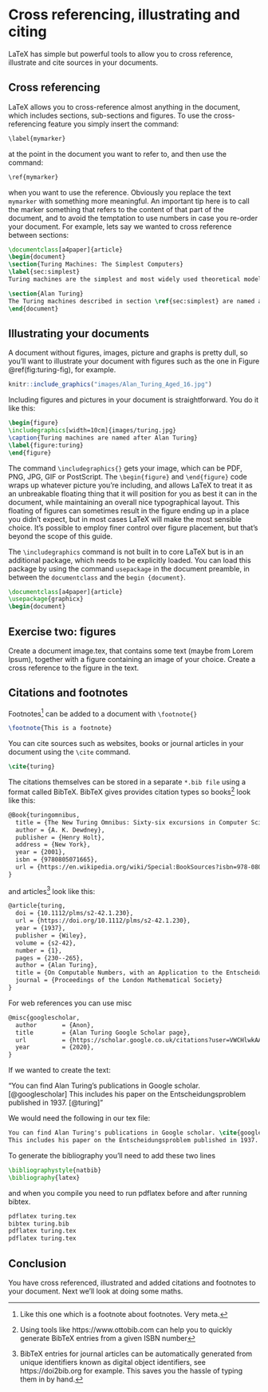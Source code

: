 # Cross referencing, illustrating and citing {#figref}

LaTeX has simple but powerful tools to allow you to cross reference, illustrate and cite sources in your documents.

## Cross referencing

LaTeX allows you to cross-reference almost anything in the document, which includes sections, sub-sections and figures. To use the cross-referencing feature you simply insert the command:

```r
\label{mymarker}
```

at the point in the document you want to refer to, and then use the command:
```r
\ref{mymarker}
```

when you want to use the reference. Obviously you replace the text `mymarker` with something more meaningful. An important tip here is to call the marker something that refers to the content of that part of the document, and to avoid the temptation to use numbers in case you re-order your document. For example, lets say we wanted to cross reference between sections:

```tex
\documentclass[a4paper]{article}
\begin{document}
\section{Turing Machines: The Simplest Computers}
\label{sec:simplest}
Turing machines are the simplest and most widely used theoretical models of computing. Far too slow and unwieldy ever to be embodied in a real device, these conceptual machines nevertheless seem to capture everything we mean by the term \textit{computation}. No only do Turing machines occupy the top level of the Chomsky hierarchy, but they also seem capable of computing any function which is computable by any other conceptual scheme.

\section{Alan Turing}
The Turing machines described in section \ref{sec:simplest} are named after Alan Turing.
\end{document}
```

## Illustrating your documents

A document without figures, images, picture and graphs is pretty dull, so you'll want to illustrate your document with figures such as the one in Figure \@ref(fig:turing-fig), for example.

```r
knitr::include_graphics("images/Alan_Turing_Aged_16.jpg")
```

Including figures and pictures in your document is straightforward. You do it like this:

```tex
\begin{figure}
\includegraphics[width=10cm]{images/turing.jpg}
\caption{Turing machines are named after Alan Turing}
\label{figure:turing}
\end{figure}
```


The command `\includegraphics{}` gets your image, which can be PDF, PNG, JPG, GIF or PostScript. The `\begin{figure}` and `\end{figure}` code wraps up whatever picture you’re including, and allows LaTeX to treat it as an unbreakable floating thing that it will position for you as best it can in the document, while maintaining an overall nice typographical layout. This floating of figures can sometimes result in the figure ending up in a place you didn’t expect, but in most cases LaTeX will make the most sensible choice. It’s possible to employ finer control over figure placement, but that’s beyond the scope of this guide.

The `\includegraphics` command is not built in to core LaTeX but is in an additional package, which needs to be explicitly loaded. You can load this package by using the command `usepackage` in the document preamble, in between the `documentclass` and the `begin {document}`.

```tex
\documentclass[a4paper]{article}
\usepackage{graphicx}
\begin{document}
```

## Exercise two: figures {#ex2}
Create a document image.tex, that contains some text (maybe from Lorem Ipsum), together with a figure containing an image of your choice. Create a cross reference to the figure in the text.


## Citations and footnotes

Footnotes^[Like this one which is a footnote about footnotes. Very meta.] can be added to a document with `\footnote{}`

```tex
\footnote{This is a footnote}
```
You can cite sources such as websites, books or journal articles in your document using the `\cite` command.

```tex
\cite{turing}
```
The citations themselves can be stored in a separate `*.bib file` using a format called BibTeX. BibTeX gives provides citation types so books^[Using tools like https://www.ottobib.com can help you to quickly generate BibTeX entries from a given ISBN number] look like this:

```tex
@Book{turingomnibus,
  title = {The New Turing Omnibus: Sixty-six excursions in Computer Science},
  author = {A. K. Dewdney},
  publisher = {Henry Holt},
  address = {New York},
  year = {2001},
  isbn = {9780805071665},
  url = {https://en.wikipedia.org/wiki/Special:BookSources?isbn=978-0805071665}
}
```
and articles^[BibTeX entries for journal articles can be automatically generated from unique identifiers known as digital object identifiers, see https://doi2bib.org for example. This saves you the hassle of typing them in by hand.] look like this:

```tex
@article{turing,
  doi = {10.1112/plms/s2-42.1.230},
  url = {https://doi.org/10.1112/plms/s2-42.1.230},
  year = {1937},
  publisher = {Wiley},
  volume = {s2-42},
  number = {1},
  pages = {230--265},
  author = {Alan Turing},
  title = {On Computable Numbers, with an Application to the Entscheidungsproblem},
  journal = {Proceedings of the London Mathematical Society}
}
```

For web references you can use misc

```tex
@misc{googlescholar,
  author       = {Anon},
  title        = {Alan Turing Google Scholar page},
  url          = {https://scholar.google.co.uk/citations?user=VWCHlwkAAAAJ},
  year         = {2020},
}
```

If we wanted to create the text:

“You can find Alan Turing's publications in Google scholar. [@googlescholar]
This includes his paper on the Entscheidungsproblem published in 1937. [@turing]”

We would need the following in our tex file:

```tex
You can find Alan Turing's publications in Google scholar. \cite{googlescholar}
This includes his paper on the Entscheidungsproblem published in 1937. \cite{turing}
```

To generate the bibliography you'll need to add these two lines

```tex
\bibliographystyle{natbib}
\bibliography{latex}
```
and when you compile you need to run pdflatex before and after running bibtex.

```tex
pdflatex turing.tex
bibtex turing.bib
pdflatex turing.tex
pdflatex turing.tex
```


## Conclusion {#fingconc}
You have cross referenced, illustrated and added citations and footnotes to your document. Next we'll look at doing some maths.
